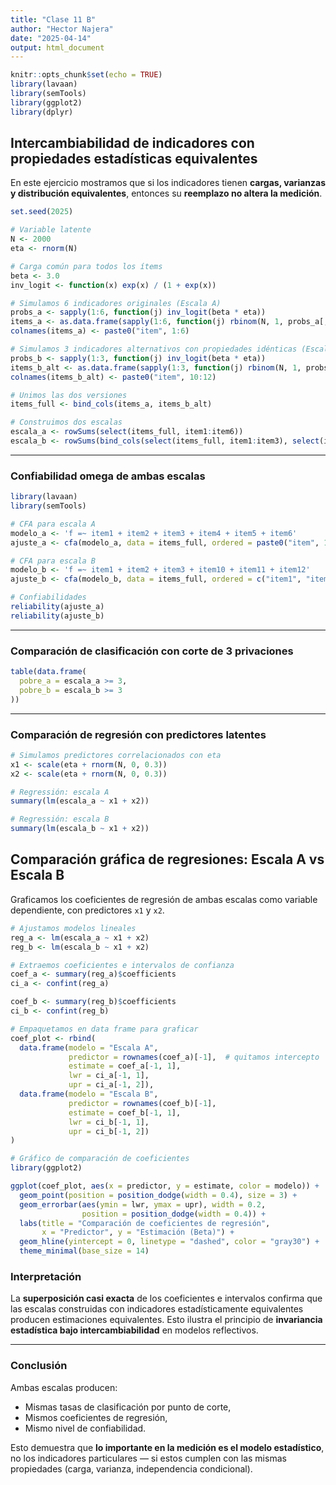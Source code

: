 ---
title: "Clase 11 B"
author: "Hector Najera"
date: "2025-04-14"
output: html_document
---

```{r setup, include=FALSE}
knitr::opts_chunk$set(echo = TRUE)
library(lavaan)
library(semTools)
library(ggplot2)
library(dplyr)
```


## Intercambiabilidad de indicadores con propiedades estadísticas equivalentes

En este ejercicio mostramos que si los indicadores tienen **cargas, varianzas y distribución equivalentes**, entonces su **reemplazo no altera la medición**.

```{r}
set.seed(2025)

# Variable latente
N <- 2000
eta <- rnorm(N)

# Carga común para todos los ítems
beta <- 3.0
inv_logit <- function(x) exp(x) / (1 + exp(x))

# Simulamos 6 indicadores originales (Escala A)
probs_a <- sapply(1:6, function(j) inv_logit(beta * eta))
items_a <- as.data.frame(sapply(1:6, function(j) rbinom(N, 1, probs_a[, j])))
colnames(items_a) <- paste0("item", 1:6)

# Simulamos 3 indicadores alternativos con propiedades idénticas (Escala B)
probs_b <- sapply(1:3, function(j) inv_logit(beta * eta))
items_b_alt <- as.data.frame(sapply(1:3, function(j) rbinom(N, 1, probs_b[, j])))
colnames(items_b_alt) <- paste0("item", 10:12)

# Unimos las dos versiones
items_full <- bind_cols(items_a, items_b_alt)

# Construimos dos escalas
escala_a <- rowSums(select(items_full, item1:item6))
escala_b <- rowSums(bind_cols(select(items_full, item1:item3), select(items_full, item10:item12)))
```

---

### Confiabilidad omega de ambas escalas

```{r}
library(lavaan)
library(semTools)

# CFA para escala A
modelo_a <- 'f =~ item1 + item2 + item3 + item4 + item5 + item6'
ajuste_a <- cfa(modelo_a, data = items_full, ordered = paste0("item", 1:6), estimator = "WLSMV")

# CFA para escala B
modelo_b <- 'f =~ item1 + item2 + item3 + item10 + item11 + item12'
ajuste_b <- cfa(modelo_b, data = items_full, ordered = c("item1", "item2", "item3", "item10", "item11", "item12"), estimator = "WLSMV")

# Confiabilidades
reliability(ajuste_a)
reliability(ajuste_b)
```

---

### Comparación de clasificación con corte de 3 privaciones

```{r}
table(data.frame(
  pobre_a = escala_a >= 3,
  pobre_b = escala_b >= 3
))
```

---

### Comparación de regresión con predictores latentes

```{r}
# Simulamos predictores correlacionados con eta
x1 <- scale(eta + rnorm(N, 0, 0.3))
x2 <- scale(eta + rnorm(N, 0, 0.3))

# Regressión: escala A
summary(lm(escala_a ~ x1 + x2))

# Regressión: escala B
summary(lm(escala_b ~ x1 + x2))
```

## Comparación gráfica de regresiones: Escala A vs Escala B

Graficamos los coeficientes de regresión de ambas escalas como variable dependiente, con predictores `x1` y `x2`.

```{r}
# Ajustamos modelos lineales
reg_a <- lm(escala_a ~ x1 + x2)
reg_b <- lm(escala_b ~ x1 + x2)

# Extraemos coeficientes e intervalos de confianza
coef_a <- summary(reg_a)$coefficients
ci_a <- confint(reg_a)

coef_b <- summary(reg_b)$coefficients
ci_b <- confint(reg_b)

# Empaquetamos en data frame para graficar
coef_plot <- rbind(
  data.frame(modelo = "Escala A",
             predictor = rownames(coef_a)[-1],  # quitamos intercepto
             estimate = coef_a[-1, 1],
             lwr = ci_a[-1, 1],
             upr = ci_a[-1, 2]),
  data.frame(modelo = "Escala B",
             predictor = rownames(coef_b)[-1],
             estimate = coef_b[-1, 1],
             lwr = ci_b[-1, 1],
             upr = ci_b[-1, 2])
)
```

```{r}
# Gráfico de comparación de coeficientes
library(ggplot2)

ggplot(coef_plot, aes(x = predictor, y = estimate, color = modelo)) +
  geom_point(position = position_dodge(width = 0.4), size = 3) +
  geom_errorbar(aes(ymin = lwr, ymax = upr), width = 0.2, 
                position = position_dodge(width = 0.4)) +
  labs(title = "Comparación de coeficientes de regresión",
       x = "Predictor", y = "Estimación (Beta)") +
  geom_hline(yintercept = 0, linetype = "dashed", color = "gray30") +
  theme_minimal(base_size = 14)
```

### Interpretación

La **superposición casi exacta** de los coeficientes e intervalos confirma que las escalas construidas con indicadores estadísticamente equivalentes producen estimaciones equivalentes. Esto ilustra el principio de **invariancia estadística bajo intercambiabilidad** en modelos reflectivos.



---

### Conclusión

Ambas escalas producen:

- Mismas tasas de clasificación por punto de corte,
- Mismos coeficientes de regresión,
- Mismo nivel de confiabilidad.

Esto demuestra que **lo importante en la medición es el modelo estadístico**, no los indicadores particulares — si estos cumplen con las mismas propiedades (carga, varianza, independencia condicional).

